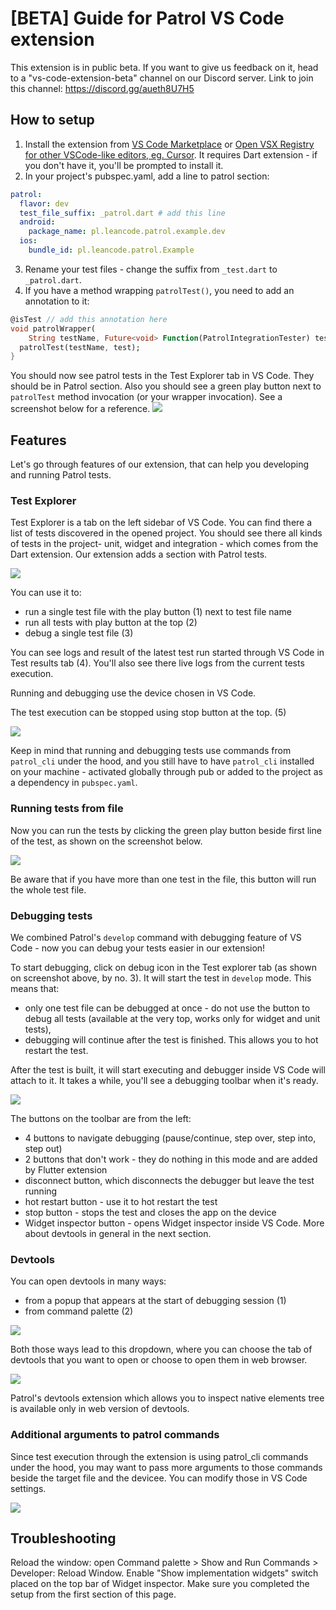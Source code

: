 # \[BETA\] Guide for Patrol VS Code extension

<Warning> This extension is in public beta. If you want to give us feedback on 
it, head to a "vs-code-extension-beta" channel on our Discord server. Link to 
join this channel: https://discord.gg/aueth8U7H5 </Warning>

## How to setup

1. Install the extension from [VS Code Marketplace](https://marketplace.visualstudio.com/items?itemName=LeanCode.patrol-vscode) 
or [Open VSX Registry for other VSCode-like editors, eg. Cursor](https://open-vsx.org/extension/LeanCode/patrol-vscode). 
It requires Dart extension - if you don't have it, you'll be prompted to install it.
2. In your project's pubspec.yaml, add a line to patrol section:
```yaml title=pubspec.yaml
patrol:
  flavor: dev
  test_file_suffix: _patrol.dart # add this line
  android:
    package_name: pl.leancode.patrol.example.dev
  ios:
    bundle_id: pl.leancode.patrol.Example
```
3. Rename your test files - change the suffix from `_test.dart` to `_patrol.dart`.
4. If you have a method wrapping `patrolTest()`, you need to add an annotation to it:
```dart title=patrol_wrapper.dart
@isTest // add this annotation here
void patrolWrapper(
    String testName, Future<void> Function(PatrolIntegrationTester) test) {
  patrolTest(testName, test);
}
```

You should now see patrol tests in the Test Explorer tab in VS Code. They should
 be in Patrol section. Also you should see a green play button next to 
 `patrolTest` method invocation (or your wrapper invocation). See a screenshot below for a reference.
<Image src="/assets/vsc-ext-sample.png"/>

## Features

Let's go through features of our extension, that can help you developing and running Patrol tests.

### Test Explorer

Test Explorer is a tab on the left sidebar of VS Code. You can find there a list 
of tests discovered in the opened project. You should see there all kinds of 
tests in the project- unit, widget and integration - which comes from the Dart 
extension. Our extension adds a section with Patrol tests.

<Image src="/assets/vsc-ext-testexplorer.png"/>

You can use it to:
 - run a single test file with the play button (1) next to test file name
 - run all tests with play button at the top (2)
 - debug a single test file (3)

You can see logs and result of the latest test run started through VS Code in 
Test results tab (4). You'll also see there live logs from the current tests execution.

Running and debugging use the device chosen in VS Code. 

The test execution can be stopped using stop button at the top. (5)

<Image src="/assets/vsc-ext-stop-button.png"/>

Keep in mind that running and debugging tests use commands from `patrol_cli` under 
the hood, and you still have to have `patrol_cli` installed on your machine - activated 
globally through pub or added to the project as a dependency in `pubspec.yaml`.

### Running tests from file

Now you can run the tests by clicking the green play button beside first line of the test, as shown on the screenshot below.

<Image src="/assets/vsc-ext-green-play-button.png"/>

Be aware that if you have more than one test in the file, this button will run the whole test file.

### Debugging tests

We combined Patrol's `develop` command with debugging feature of VS Code - now
 you can debug your tests easier in our extension!

To start debugging, click on debug icon in the Test explorer tab (as shown on
 screenshot above, by no. 3). It will start the test in `develop` mode. This
 means that: 
 - only one test file can be debugged at once - do not use the button
 to debug all tests (available at the very top, works only for widget and unit 
 tests),
 - debugging will continue after the test is finished. This allows you to 
 hot restart the test.

After the test is built, it will start executing and debugger inside VS Code
 will attach to it. It takes a while, you'll see a debugging toolbar when it's ready.

<Image src="/assets/vsc-ext-debugging-toolbar.png"/>

The buttons on the toolbar are from the left:
- 4 buttons to navigate debugging (pause/continue, step over, step into, step out)
- 2 buttons that don't work - they do nothing in this mode and are added by Flutter extension
- disconnect button, which disconnects the debugger but leave the test running
- hot restart button - use it to hot restart the test
- stop button - stops the test and closes the app on the device
- Widget inspector button - opens Widget inspector inside VS Code. More about 
  devtools in general in the next section.

### Devtools

You can open devtools in many ways: 
- from a popup that appears at the start of debugging session (1)
- from command palette (2)

<Image src="/assets/vsc-ext-devtools.png"/>

Both those ways lead to this dropdown, where you can choose the tab of devtools
 that you want to open or choose to open them in web browser.

<Image src="/assets/vsc-ext-devtools-dropdown.png"/>

<Info>Patrol's devtools extension which allows you to inspect native elements
 tree is available only in web version of devtools. </Info>

### Additional arguments to patrol commands

Since test execution through the extension is using patrol_cli commands under the hood,
you may want to pass more arguments to those commands beside the target file and the devicee.
You can modify those in VS Code settings.

<Image src="/assets/vsc-ext-additional-args.png"/>

## Troubleshooting

<Accordion title="I created new test but it doesn't appear in test explorer">
  Reload the window: open Command palette > Show and Run Commands > Developer: Reload Window.
</Accordion>

<Accordion title="I don't see any widgets in Widget inspector">
  Enable "Show implementation widgets" switch placed on the top bar of Widget inspector.
</Accordion>

<Accordion title="I have many patrol tests, but none of them are shown in test explorer">
  Make sure you completed the setup from the first section of this page.
</Accordion>
